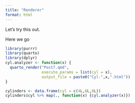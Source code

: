 ```yaml
---
title: "Renderer"
format: html
---
```


Let's try this out.

Here we go

```r
library(purrr)
library(quarto)
library(dplyr)
cyl.analyzer <- function(x) {
  quarto_render("Post7.qmd", 
                execute_params = list(cyl = x), 
                output_file = paste0("Cyl-",x,".html"))
}

cylinders <- data.frame(cyl = c(4L,6L,8L))
cylinders$cyl %>% map(., function(x) {cyl.analyzer(x)})
```

